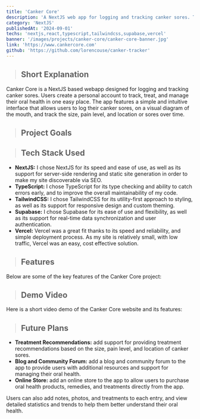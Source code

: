 ```yaml
---
title: 'Canker Core'
description: 'A NextJS web app for logging and tracking canker sores. Track, treat, and manage your oral health in one easy place.'
category: 'NextJS'
publishedAt: '2024-09-01'
techs: 'nextjs,react,typescript,tailwindcss,supabase,vercel'
banner: '/images/projects/canker-core/canker-core-banner.jpg'
link: 'https://www.cankercore.com'
github: 'https://github.com/lorencouse/canker-tracker'
---
```


> ## Short Explanation

Canker Core is a NextJS based webapp designed for logging and tracking canker sores. Users create a personal account to track, treat, and manage their oral health in one easy place. The app features a simple and intuitive interface that allows users to log their canker sores, on a visual diagram of the mouth, and track the size, pain level, and location or sores over time.

> ## Project Goals

> ## Tech Stack Used

<div className='not-prose mt-2'>
  <TechIcons
    techs={[
      'nextjs',
      'react',
      'typescript',
      'tailwindcss',
      'supabase',
      'vercel',
    ]}
  />
</div>

- **NextJS:** I chose NextJS for its speed and ease of use, as well as its support for server-side rendering and static site generation in order to make my site discoverable via SEO.
- **TypeScript:** I chose TypeScript for its type checking and ability to catch errors early, and to improve the overall maintainability of my code.
- **TailwindCSS:** I chose TailwindCSS for its utility-first approach to styling, as well as its support for responsive design and custom theming.
- **Supabase:** I chose Supabase for its ease of use and flexibility, as well as its support for real-time data synchronization and user authentication.
- **Vercel:** Vercel was a great fit thanks to its speed and reliability, and simple deployment process. As my site is relatively small, with low traffic, Vercel was an easy, cost effective solution.

> ## Features

Below are some of the key features of the Canker Core project:

> ## Demo Video

Here is a short video demo of the Canker Core website and its features:

<LiteYouTubeEmbed
  id='sMXhTGMOS0c'
  poster='maxresdefault'
  title='Canker Core Demo'
  noCookie={true}
/>

> ## Future Plans

- **Treatment Recommendations:** add support for providing treatment recommendations based on the size, pain level, and location of canker sores.
- **Blog and Community Forum:** add a blog and community forum to the app to provide users with additional resources and support for managing their oral health.
- **Online Store:** add an online store to the app to allow users to purchase oral health products, remedies, and treatments directly from the app.

Users can also add notes, photos, and treatments to each entry, and view detailed statistics and trends to help them better understand their oral health.

